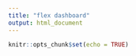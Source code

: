 ```yaml
---
title: "flex dashboard"
output: html_document
---
```


```r
knitr::opts_chunk$set(echo = TRUE)
```


